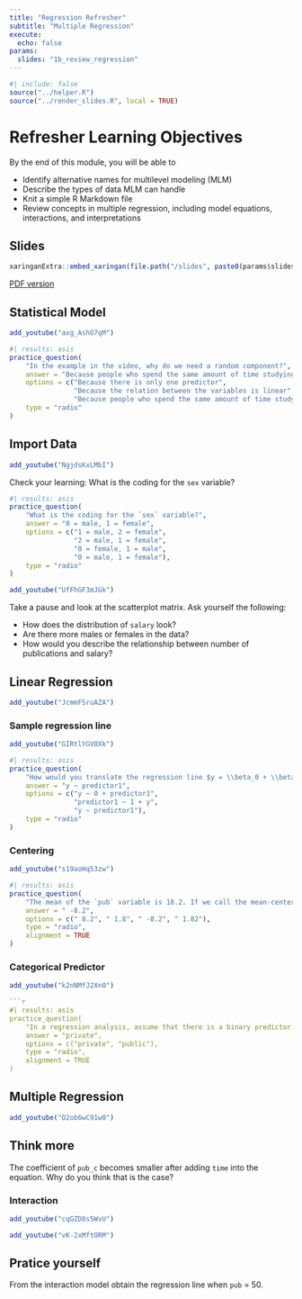 ```yaml
---
title: "Regression Refresher"
subtitle: "Multiple Regression"
execute:
  echo: false
params:
  slides: "1b_review_regression"
---
```


```r
#| include: false
source("../helper.R")
source("../render_slides.R", local = TRUE)
```

# Refresher Learning Objectives

By the end of this module, you will be able to

- Identify alternative names for multilevel modeling (MLM)
- Describe the types of data MLM can handle
- Knit a simple R Markdown file
- Review concepts in multiple regression, including model equations, interactions, and interpretations

## Slides

```r
xaringanExtra::embed_xaringan(file.path("/slides", paste0(params$slides, ".html")))
```

[PDF version](`r file.path("/slides", paste0(params$slides, ".pdf"))`){target="_blank"}

::: {.panel-tabset}

## Statistical Model

```r
add_youtube("axg_AshO7qM")
```

```r
#| results: asis
practice_question(
    "In the example in the video, why do we need a random component?",
    answer = "Because people who spend the same amount of time studying do not always have the same mastery level",
    options = c("Because there is only one predictor",
                "Because the relation between the variables is linear",
                "Because people who spend the same amount of time studying do not always have the same mastery level"),
    type = "radio"
)
```

## Import Data

```r
add_youtube("NgjdsKxLMbI")
```

Check your learning: What is the coding for the `sex` variable?

```r
#| results: asis
practice_question(
    "What is the coding for the `sex` variable?",
    answer = "0 = male, 1 = female",
    options = c("1 = male, 2 = female",
                "2 = male, 1 = female",
                "0 = female, 1 = male",
                "0 = male, 1 = female"),
    type = "radio"
)
```

```r
add_youtube("UfFhGF3mJGk")
```

::: {.callout-note icon=false}

Take a pause and look at the scatterplot matrix. Ask yourself the following:

- How does the distribution of `salary` look?
- Are there more males or females in the data?
- How would you describe the relationship between number of publications and salary?

:::

## Linear Regression

```r
add_youtube("JcmmFSruAZA")
```

### Sample regression line

```r
add_youtube("GIRtlYGVOXk")
```

```r
#| results: asis
practice_question(
    "How would you translate the regression line $y = \\beta_0 + \\beta_1 \\text{predictor1}$ into R?",
    answer = "y ~ predictor1",
    options = c("y ~ 0 + predictor1",
                "predictor1 ~ 1 + y",
                "y ~ predictor1"),
    type = "radio"
)
```

### Centering

```r
add_youtube("s19aoHq53zw")
```

```r
#| results: asis
practice_question(
    "The mean of the `pub` variable is 18.2. If we call the mean-centered version of it as `pub_c`, what should be the value of `pub_c` for someone with 10 publications?",
    answer = " -8.2",
    options = c(" 8.2", " 1.8", " -8.2", " 1.82"),
    type = "radio",
    alignment = TRUE
)
```

### Categorical Predictor

```r
add_youtube("k2nNMfJ2Xn0")
```

```r
```r
#| results: asis
practice_question(
    "In a regression analysis, assume that there is a binary predictor that indicates whether a school is public (coded as 0) or private (coded as 1). If the coefficient for that predictor is 1.5, which category has a higher predicted score?",
    answer = "private",
    options = c("private", "public"),
    type = "radio",
    alignment = TRUE
)
```

## Multiple Regression

```r
add_youtube("O2ob6wC91w0")
```

::: {.callout-note icon=false}

## Think more

The coefficient of `pub_c` becomes smaller after adding `time` into the equation. Why do you think that is the case?

:::

### Interaction

```r
add_youtube("cqGZD8s5WvU")
```

```r
add_youtube("vK-2xMftORM")
```

::: {.callout-note icon=false}

## Pratice yourself

From the interaction model obtain the regression line when `pub` = 50.

:::

:::